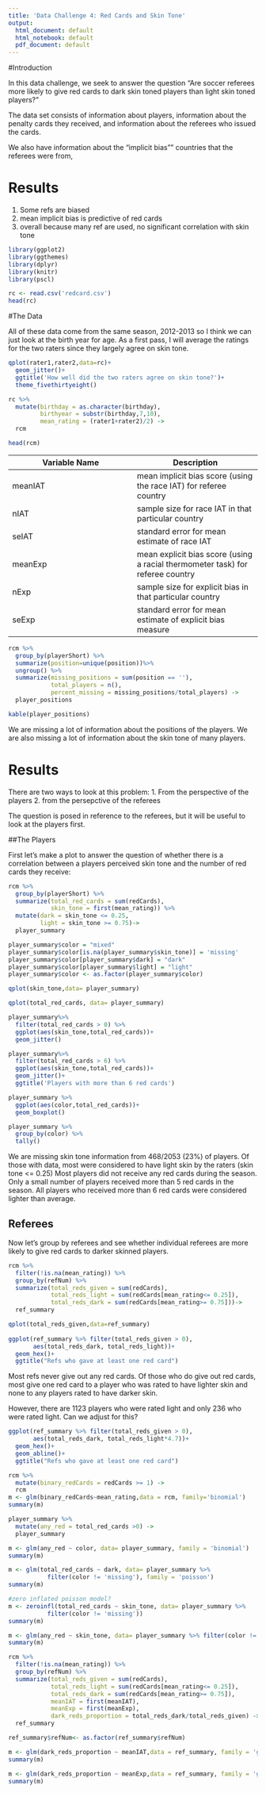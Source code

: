 ```yaml
---
title: 'Data Challenge 4: Red Cards and Skin Tone'
output:
  html_document: default
  html_notebook: default
  pdf_document: default
---
```


#Introduction 

In this data challenge, we seek to answer the question “Are soccer referees more likely to give red cards to dark skin toned players than light skin toned players?”

The data set consists of information about players, information about the penalty cards they received, and information about the referees who issued the cards.

We also have information about the "implicit bias"" countries that the referees were from,

# Results
1. Some refs are biased
2. mean implicit bias is predictive of red cards
3. overall because many ref are used, no significant correlation with skin tone

```r
library(ggplot2)
library(ggthemes)
library(dplyr)
library(knitr)
library(pscl)

```

```r
rc <- read.csv('redcard.csv')
head(rc)
```

#The Data

All of these data come from the same season, 2012-2013 so I think we can just look at the birth year for age. 
As a first pass, I will average the ratings for the two raters since they largely agree on skin tone. 

```r
qplot(rater1,rater2,data=rc)+
  geom_jitter()+
  ggtitle('How well did the two raters agree on skin tone?')+
  theme_fivethirtyeight()
```


```r

rc %>% 
  mutate(birthday = as.character(birthday),
         birthyear = substr(birthday,7,10),
         mean_rating = (rater1+rater2)/2) ->
  rcm
```

```r
head(rcm)
```

Variable Name | Description
------------- | -------------
meanIAT | mean implicit bias score (using the race IAT) for referee country
nIAT | sample size for race IAT in that particular country
seIAT | standard error for mean estimate of race IAT  
meanExp | mean explicit bias score (using a racial thermometer task) for referee country
nExp | sample size for explicit bias in that particular country
seExp |standard error for mean estimate of explicit bias measure

```r
rcm %>%
  group_by(playerShort) %>%
  summarize(position=unique(position))%>%
  ungroup() %>%
  summarize(missing_positions = sum(position == ''),
            total_players = n(),
            percent_missing = missing_positions/total_players) ->
  player_positions

kable(player_positions)
```
We are missing a lot of information about the positions of the players. 
We are also missing a lot of information about the skin tone of many players. 

# Results

There are two ways to look at this problem:
1. From the perspective of the players
2. from the persepctive of the referees

The question is posed in reference to the referees, but it will be useful to look at the players first.

##The Players

First let's make a plot to answer the question of whether there is a correlation between a players perceived skin tone and the number of red cards they receive:

```r


rcm %>%
  group_by(playerShort) %>%
  summarize(total_red_cards = sum(redCards),
            skin_tone = first(mean_rating)) %>%
  mutate(dark = skin_tone <= 0.25,
         light = skin_tone >= 0.75)->
  player_summary

player_summary$color = "mixed"
player_summary$color[is.na(player_summary$skin_tone)] = 'missing'
player_summary$color[player_summary$dark] = "dark"
player_summary$color[player_summary$light] = "light"
player_summary$color <- as.factor(player_summary$color)

qplot(skin_tone,data= player_summary)

qplot(total_red_cards, data= player_summary)

player_summary%>%
  filter(total_red_cards > 0) %>%
  ggplot(aes(skin_tone,total_red_cards))+
  geom_jitter()

player_summary%>%
  filter(total_red_cards > 6) %>%
  ggplot(aes(skin_tone,total_red_cards))+
  geom_jitter()+
  ggtitle('Players with more than 6 red cards')

player_summary %>%
  ggplot(aes(color,total_red_cards))+
  geom_boxplot()

player_summary %>%
  group_by(color) %>%
  tally()
```

We are missing skin tone information from 468/2053 (23%) of players. 
Of those with data, most were considered to have light skin by the raters (skin tone <= 0.25)
Most players did not receive any red cards during the season. Only a small number of players received more than 5 red cards in the season. 
All players who received more than 6 red cards were considered lighter than average. 


## Referees 

Now let's group by referees and see whether individual referees are more likely to give red cards to darker skinned players. 

```r
rcm %>%
  filter(!is.na(mean_rating)) %>%
  group_by(refNum) %>%
  summarize(total_reds_given = sum(redCards),
            total_reds_light = sum(redCards[mean_rating<= 0.25]),
            total_reds_dark = sum(redCards[mean_rating>= 0.75]))->
  ref_summary

qplot(total_reds_given,data=ref_summary)
    
ggplot(ref_summary %>% filter(total_reds_given > 0),
       aes(total_reds_dark, total_reds_light))+
  geom_hex()+
  ggtitle("Refs who gave at least one red card")
```
Most refs never give out any red cards.
Of those who do give out red cards, most give one red card to a player who was rated to have lighter skin and none to any players rated to have darker skin. 

However, there are 1123 players who were rated light and only 236 who were rated light. Can we adjust for this?

```r
ggplot(ref_summary %>% filter(total_reds_given > 0),
       aes(total_reds_dark, total_reds_light*4.7))+
  geom_hex()+
  geom_abline()+
  ggtitle("Refs who gave at least one red card")
```


```r
rcm %>%
  mutate(binary_redCards = redCards >= 1) ->
  rcm
m <- glm(binary_redCards~mean_rating,data = rcm, family='binomial')
summary(m)
```

```r
player_summary %>% 
  mutate(any_red = total_red_cards >0) ->
  player_summary

m <- glm(any_red ~ color, data= player_summary, family = 'binomial')
summary(m)
```
```r

m <- glm(total_red_cards ~ dark, data= player_summary %>% 
           filter(color != 'missing'), family = 'poisson')
summary(m)
```
```r
#zero inflated poisson model?
m <- zeroinfl(total_red_cards ~ skin_tone, data= player_summary %>% 
           filter(color != 'missing'))
summary(m)
```

```r

m <- glm(any_red ~ skin_tone, data= player_summary %>% filter(color != 'missing'), family = 'binomial')
summary(m)
```

```r
rcm %>%
  filter(!is.na(mean_rating)) %>%
  group_by(refNum) %>%
  summarize(total_reds_given = sum(redCards),
            total_reds_light = sum(redCards[mean_rating<= 0.25]),
            total_reds_dark = sum(redCards[mean_rating>= 0.75]),
            meanIAT = first(meanIAT),
            meanExp = first(meanExp),
            dark_reds_proportion = total_reds_dark/total_reds_given) ->
  ref_summary

ref_summary$refNum<- as.factor(ref_summary$refNum)
```

```r
m <- glm(dark_reds_proportion ~ meanIAT,data = ref_summary, family = 'gaussian')
summary(m)
```

```r
m <- glm(dark_reds_proportion ~ meanExp,data = ref_summary, family = 'gaussian')
summary(m)
```

```r

```

